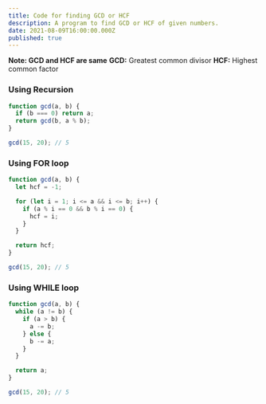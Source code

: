 ```yaml
---
title: Code for finding GCD or HCF
description: A program to find GCD or HCF of given numbers.
date: 2021-08-09T16:00:00.000Z
published: true
---
```


**Note: GCD and HCF are same**
**GCD:** Greatest common divisor
**HCF:** Highest common factor

### Using Recursion

```js
function gcd(a, b) {
  if (b === 0) return a;
  return gcd(b, a % b);
}

gcd(15, 20); // 5
```

### Using FOR loop

```js
function gcd(a, b) {
  let hcf = -1;

  for (let i = 1; i <= a && i <= b; i++) {
    if (a % i == 0 && b % i == 0) {
      hcf = i;
    }
  }

  return hcf;
}

gcd(15, 20); // 5
```

### Using WHILE loop

```js
function gcd(a, b) {
  while (a != b) {
    if (a > b) {
      a -= b;
    } else {
      b -= a;
    }
  }

  return a;
}

gcd(15, 20); // 5
```
